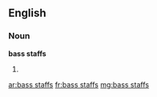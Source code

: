 ==English==

===Noun===
'''bass staffs'''

# {{plural of|bass staff}}

[[ar:bass staffs]]
[[fr:bass staffs]]
[[mg:bass staffs]]